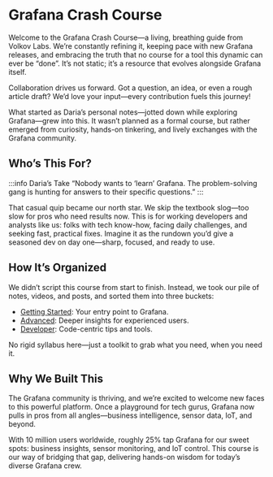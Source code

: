 
# Grafana Crash Course

Welcome to the Grafana Crash Course—a living, breathing guide from Volkov Labs. We’re constantly refining it, keeping pace with new Grafana releases, and embracing the truth that no course for a tool this dynamic can ever be “done”. It’s not static; it’s a resource that evolves alongside Grafana itself.

Collaboration drives us forward. Got a question, an idea, or even a rough article draft? We’d love your input—every contribution fuels this journey!

What started as Daria’s personal notes—jotted down while exploring Grafana—grew into this. It wasn’t planned as a formal course, but rather emerged from curiosity, hands-on tinkering, and lively exchanges with the Grafana community.

## Who’s This For?

:::info Daria’s Take
“Nobody wants to ‘learn’ Grafana. The problem-solving gang is hunting for answers to their specific questions.”
:::

That casual quip became our north star. We skip the textbook slog—too slow for pros who need results now. This is for working developers and analysts like us: folks with tech know-how, facing daily challenges, and seeking fast, practical fixes. Imagine it as the rundown you’d give a seasoned dev on day one—sharp, focused, and ready to use.

## How It’s Organized

We didn’t script this course from start to finish. Instead, we took our pile of notes, videos, and posts, and sorted them into three buckets:

- [Getting Started](started): Your entry point to Grafana.
- [Advanced](advanced): Deeper insights for experienced users.
- [Developer](developer): Code-centric tips and tools.

No rigid syllabus here—just a toolkit to grab what you need, when you need it.

## Why We Built This

The Grafana community is thriving, and we’re excited to welcome new faces to this powerful platform. Once a playground for tech gurus, Grafana now pulls in pros from all angles—business intelligence, sensor data, IoT, and beyond.

With 10 million users worldwide, roughly 25% tap Grafana for our sweet spots: business insights, sensor monitoring, and IoT control. This course is our way of bridging that gap, delivering hands-on wisdom for today’s diverse Grafana crew.

<Feedback />
